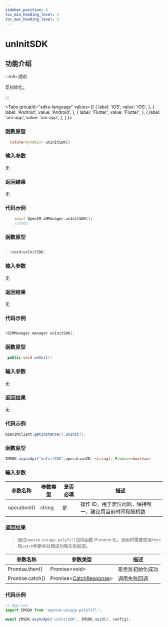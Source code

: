```yaml
---
sidebar_position: 6
toc_min_heading_level: 2
toc_max_heading_level: 2
---
```


# unInitSDK

## 功能介绍

:::info 说明

反初始化。

:::

<Tabs
groupId="sdks-language"
values={[
{ label: 'iOS', value: 'iOS', },
{ label: 'Android', value: 'Android', },
{ label: 'Flutter', value: 'Flutter', },
{ label: 'uni-app', value: 'uni-app', },
]
}>

<TabItem value="Flutter">

### 函数原型

```dart showLineNumbers
  Future<dynamic> unInitSDK()
```

### 输入参数

无

### 返回结果

无

### 代码示例

```dart showLineNumbers
    await OpenIM.iMManager.unInitSDK();
    //todo
```

</TabItem>

<TabItem value="iOS">

### 函数原型

```swift showLineNumbers

- (void)unInitSDK;

```

### 输入参数

无

### 返回结果

无

### 代码示例

```swift showLineNumbers

[OIMManager.manager unInitSDK];

```

</TabItem>

<TabItem value="Android">

### 函数原型

```java showLineNumbers
 public void unInit()
```
### 输入参数

无

### 返回结果

无

### 代码示例

```java showLineNumbers
OpenIMClient.getInstance().unInit();
```

</TabItem>

<TabItem value="uni-app">

### 函数原型

```ts showLineNumbers
IMSDK.asyncApi("unInitSDK",operationID: string): Promise<boolean>
```

### 输入参数

| 参数名称    | 参数类型                                      | 是否必填 | 描述                                                    |
| ----------- | --------------------------------------------- | -------- | ------------------------------------------------------- |
| operationID | string                                        | 是       | 操作 ID，用于定位问题，保持唯一，建议用当前时间和随机数 |

### 返回结果

> 通过`openim-uniapp-polyfill`包将函数 Promise 化，调用时需要使用`then`和`catch`判断并处理成功和失败回调。

| 参数名称        | 参数类型                                                | 描述           |
| --------------- | ------------------------------------------------------- | -------------- |
| Promise.then()  | Promise<void\>                                       | 是否反初始化成功 |
| Promise.catch() | Promise<[CatchResponse](docs/sdks/class/response.mdx)\> | 调用失败回调   |

### 代码示例

```js showLineNumbers
// App.vue
import IMSDK from 'openim-uniapp-polyfill';

await IMSDK.asyncApi('unInitSDK', IMSDK.uuid(), config);

```

</TabItem>

</Tabs>

